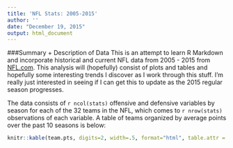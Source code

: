 ```yaml
---
title: 'NFL Stats: 2005-2015'
author: ''
date: "December 19, 2015"
output: html_document
---
```


###Summary + Description of Data
This is an attempt to learn R Markdown and incorporate historical and current NFL data from 2005 - 2015 from [NFL.com](http://www.nfl.com/stats/team). This analysis will (hopefully) consist of plots and tables and hopefully some interesting trends I discover as I work through this stuff. I'm really just interested in seeing if I can get this to update as the 2015 regular season progresses.


The data consists of `r ncol(stats)` offensive and defensive variables by season for each of the 32 teams in the NFL, which comes to `r nrow(stats)` observations of each variable. A table of teams organized by average points over the past 10 seasons is below:

```r
knitr::kable(team.pts, digits=2, width=.5, format="html", table.attr = "width=\"300\"")
```

